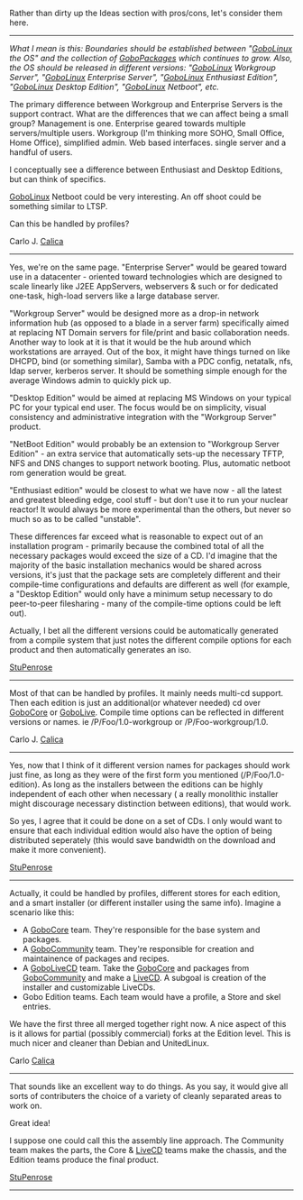 Rather than dirty up the Ideas section with pros/cons, let's consider them here.
----
''What I mean is this: Boundaries should be established between "[[GoboLinux]] the OS" and the collection of [[GoboPackages]] which continues to grow. Also, the OS should be released in different versions: "[[GoboLinux]] Workgroup Server", "[[GoboLinux]] Enterprise Server", "[[GoboLinux]] Enthusiast Edition", "[[GoboLinux]] Desktop Edition", "[[GoboLinux]] Netboot", etc.''

The primary difference between Workgroup and Enterprise Servers is the support contract.  What are the differences that we can affect being a small group?  Management is one.  Enterprise geared towards multiple servers/multiple users.  Workgroup (I'm thinking more SOHO, Small Office, Home Office), simplified admin.  Web based interfaces.  single server and a handful of users.

I conceptually see a difference between Enthusiast and Desktop Editions, but can think of specifics.

[[GoboLinux]] Netboot could be very interesting.  An off shoot could be something similar to LTSP.

Can this be handled by profiles?

Carlo J. [[User:Calica|Calica]]
----
Yes, we're on the same page.  "Enterprise Server" would be geared toward use in a datacenter - oriented toward technologies which are designed to scale linearly like J2EE AppServers, webservers & such or for dedicated one-task, high-load servers like a large database server.

"Workgroup Server" would be designed more as a drop-in network information hub (as opposed to a blade in a server farm) specifically aimed at replacing NT Domain servers for file/print and basic collaboration needs.  Another way to look at it is that it would be the hub around which workstations are arrayed.  Out of the box, it might have things turned on like DHCPD, bind (or something similar), Samba with a PDC config, netatalk, nfs, ldap server, kerberos server.  It should be something simple enough for the average Windows admin to quickly pick up.

"Desktop Edition" would be aimed at replacing MS Windows on your typical PC for your typical end user.  The focus would be on simplicity, visual consistency and administrative integration with the "Workgroup Server" product.

"NetBoot Edition" would probably be an extension to "Workgroup Server Edition" - an extra service that automatically sets-up the necessary TFTP, NFS and DNS changes to support network booting.  Plus, automatic netboot rom generation would be great.

"Enthusiast edition" would be closest to what we have now - all the latest and greatest bleeding edge, cool stuff - but don't use it to run your nuclear reactor!  It would always be more experimental than the others, but never so much so as to be called "unstable".

These differences far exceed what is reasonable to expect out of an installation program - primarily because the combined total of all the necessary packages would exceed the size of a CD.  I'd imagine that the majority of the basic installation mechanics would be shared across versions, it's just that the package sets are completely different and their compile-time configurations and defaults are different as well (for example, a "Desktop Edition" would only have a minimum setup necessary to do peer-to-peer filesharing - many of the compile-time options could be left out).

Actually, I bet all the different versions could be automatically generated from a compile system that just notes the different compile options for each product and then automatically generates an iso.

[[User:StuPenrose|StuPenrose]]
----
Most of that can be handled by profiles.  It mainly needs multi-cd support.  Then each edition is just an additional(or whatever needed) cd over [[GoboCore]] or [[LiveCD|GoboLive]].  Compile time options can be reflected in different versions or names.  ie /P/Foo/1.0-workgroup or /P/Foo-workgroup/1.0.

Carlo J. [[User:Calica|Calica]]

----
Yes, now that I think of it different version names for packages should work just fine, as long as they were of the first form you mentioned (/P/Foo/1.0-edition).  As long as the installers between the editions can be highly independent of each other when necessary ( a really monolithic installer might discourage necessary distinction between editions), that would work.

So yes, I agree that it could be done on a set of CDs.  I only would want to ensure that each individual edition would also have the option of being distributed seperately (this would save bandwidth on the download and make it more convenient).

[[User:StuPenrose|StuPenrose]]

----
Actually, it could be handled by profiles, different stores for each edition, and a smart installer (or different installer using the same info).  Imagine a scenario like this:
* A [[GoboCore]] team.  They're responsible for the base system and packages.
* A [[GoboCommunity]] team.  They're responsible for creation and maintainence of packages and recipes.
* A [[LiveCD|GoboLiveCD]] team.  Take the [[GoboCore]] and packages from [[GoboCommunity]] and make a [[LiveCD]].  A subgoal is creation of the installer and customizable LiveCDs.
* Gobo Edition teams.  Each team would have a profile, a Store and skel entries.
We have the first three all merged together right now.  A nice aspect of this is it allows for partial (possibly commercial) forks at the Edition level.  This is much nicer and cleaner than Debian and UnitedLinux.

Carlo [[User:Calica|Calica]]

----

That sounds like an excellent way to do things.  As you say, it would give all sorts of contributers the choice of a variety of cleanly separated areas to work on.

Great idea!

I suppose one could call this the assembly line approach.  The Community team makes the parts, the Core & [[LiveCD]] teams make the chassis, and the Edition teams produce the final product.

[[User:StuPenrose|StuPenrose]]

----

{{Discussions}}